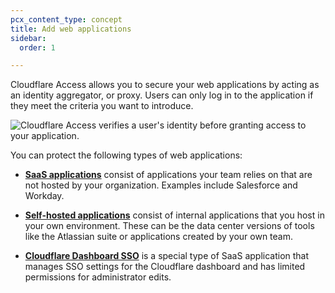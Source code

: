 ```yaml
---
pcx_content_type: concept
title: Add web applications
sidebar:
  order: 1

---
```


Cloudflare Access allows you to secure your web applications by acting as an identity aggregator, or proxy. Users can only log in to the application if they meet the criteria you want to introduce.

![Cloudflare Access verifies a user's identity before granting access to your application.](~/assets/images/cloudflare-one/applications/diagram-saas.jpg)

You can protect the following types of web applications:

- [**SaaS applications**](/cloudflare-one/applications/configure-apps/saas-apps/) consist of applications your team relies on that are not hosted by your organization. Examples include Salesforce and Workday.

- [**Self-hosted applications**](/cloudflare-one/applications/configure-apps/self-hosted-apps/) consist of internal applications that you host in your own environment. These can be the data center versions of tools like the Atlassian suite or applications created by your own team.

- [**Cloudflare Dashboard SSO**](/cloudflare-one/applications/configure-apps/dash-sso-apps/) is a special type of SaaS application that manages SSO settings for the Cloudflare dashboard and has limited permissions for administrator edits.

